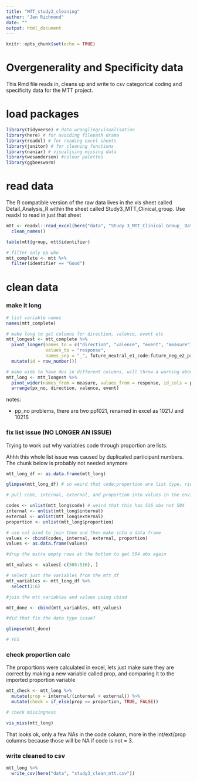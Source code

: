```yaml
---
title: "MTT_study3_cleaning"
author: "Jen Richmond"
date: ""
output: html_document
---
```


```r
knitr::opts_chunk$set(echo = TRUE)
```

# Overgenerality and Specificity data

This Rmd file reads in, cleans up and write to csv categorical coding and specificity data for the MTT project. 

# load packages

```r
library(tidyverse) # data wrangling/visualisation
library(here) # for avoiding filepath drama
library(readxl) # for reading excel sheets
library(janitor) # for cleaning functions
library(naniar) # visualising missing data
library(wesanderson) #colour palettes
library(ggbeeswarm)
```

# read data

The R compatible version of the raw data lives in the xls sheet called Detail_Analysis_R within the sheet called Study3_MTT_Clinical_group. Use readxl to read in just that sheet

```r
mtt <- readxl::read_excel(here("data", "Study 3_MTT_Clinical Group_ Data (65 or under).xlsx"), sheet = "Detail_Analysis_R") %>%
  clean_names() 

table(mtt$group, mtt$identifier)

# filter only pp who 
mtt_complete <- mtt %>%
  filter(identifier == "Good")

```


# clean data

### make it long

```r
# list variable names
names(mtt_complete)

# make long to get columns for direction, valence, event etc 
mtt_longest <- mtt_complete %>%
  pivot_longer(names_to = c("direction", "valence", "event", "measure"), 
               values_to = "response", 
               names_sep = "_", future_neutral_e1_code:future_neg_e2_proportion) %>%
  mutate(id = row_number())

# make wide to have dvs in different columns, will throw a warning about duplicates /list
mtt_long <- mtt_longest %>%
  pivot_wider(names_from = measure, values_from = response, id_cols = px_no:event) %>%
  arrange(px_no, direction, valence, event)


```

notes: 

- pp_no problems, there are two pp1021, renamed in excel as 1021J and 1021S

### fix list issue (NO LONGER AN ISSUE)

Trying to work out why variables code through proportion are lists.  

Ahhh this whole list issue was caused by duplicated participant numbers. The chunk below is probably not needed anymore
```r
mtt_long_df <- as.data.frame(mtt_long)

glimpse(mtt_long_df) # so weird that code:proportion are list type, ridiculous work around required because I don't really GET lists

```


```r
# pull code, internal, external, and proportion into values in the environment using unlist

codes <- unlist(mtt_long$code) # weird that this has 516 obs not 504
internal <- unlist(mtt_long$internal)
external <- unlist(mtt_long$external)
proportion <- unlist(mtt_long$proportion)

# use col bind to join them and then make into a data frame
values <- cbind(codes, internal, external, proportion)
values <- as.data.frame(values) 

#drop the extra empty rows at the bottom to get 504 obs again

mtt_values <- values[-c(505:516), ] 

# select just the variables from the mtt_df
mtt_variables <- mtt_long_df %>%
  select(1:6)

#join the mtt variables and values using cbind

mtt_done <- cbind(mtt_variables, mtt_values)

#did that fix the data type issue?

glimpse(mtt_done)

# YES
```

### check proportion calc

The proportions were calculated in excel, lets just make sure they are correct by making a new variable called prop, and comparing it to the imported proportion variable

```r
mtt_check <- mtt_long %>%
  mutate(prop = internal/(internal + external)) %>%
  mutate(check = if_else(prop == proportion, TRUE, FALSE))

# check missingness

vis_miss(mtt_long)

```
That looks ok, only a few NAs in the code column, more in the int/ext/prop columns because those will be NA if code is not = 3. 

### write cleaned to csv

```r
mtt_long %>%
  write_csv(here("data", "study3_clean_mtt.csv"))
```









